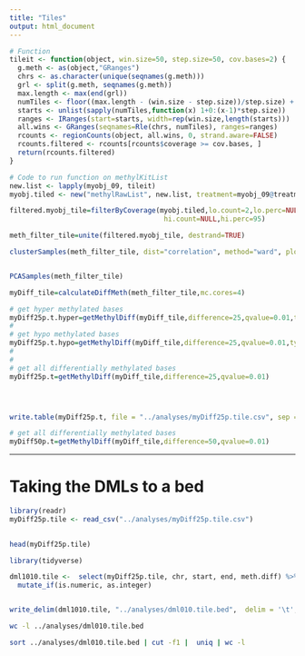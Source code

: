 ```yaml
---
title: "Tiles"
output: html_document
---
```




```r
# Function
tileit <- function(object, win.size=50, step.size=50, cov.bases=2) {
  g.meth <- as(object,"GRanges")
  chrs <- as.character(unique(seqnames(g.meth)))
  grl <- split(g.meth, seqnames(g.meth))
  max.length <- max(end(grl))
  numTiles <- floor((max.length - (win.size - step.size))/step.size) + 1
  starts <- unlist(sapply(numTiles,function(x) 1+0:(x-1)*step.size))
  ranges <- IRanges(start=starts, width=rep(win.size,length(starts)))
  all.wins <- GRanges(seqnames=Rle(chrs, numTiles), ranges=ranges)
  rcounts <- regionCounts(object, all.wins, 0, strand.aware=FALSE)
  rcounts.filtered <- rcounts[rcounts$coverage >= cov.bases, ]
  return(rcounts.filtered)
}

# Code to run function on methylKitList
new.list <- lapply(myobj_09, tileit)
myobj.tiled <- new("methylRawList", new.list, treatment=myobj_09@treatment)
```


```r
filtered.myobj_tile=filterByCoverage(myobj.tiled,lo.count=2,lo.perc=NULL,
                                      hi.count=NULL,hi.perc=95)

meth_filter_tile=unite(filtered.myobj_tile, destrand=TRUE)

clusterSamples(meth_filter_tile, dist="correlation", method="ward", plot=TRUE)


PCASamples(meth_filter_tile)


```






```r
myDiff_tile=calculateDiffMeth(meth_filter_tile,mc.cores=4)

```



```r
# get hyper methylated bases
myDiff25p.t.hyper=getMethylDiff(myDiff_tile,difference=25,qvalue=0.01,type="hyper")
#
# get hypo methylated bases
myDiff25p.t.hypo=getMethylDiff(myDiff_tile,difference=25,qvalue=0.01,type="hypo")
#
#
# get all differentially methylated bases
myDiff25p.t=getMethylDiff(myDiff_tile,difference=25,qvalue=0.01)





```




```r
write.table(myDiff25p.t, file = "../analyses/myDiff25p.tile.csv", sep = ",")
```


```r
# get all differentially methylated bases
myDiff50p.t=getMethylDiff(myDiff_tile,difference=50,qvalue=0.01)

```








---
# Taking the DMLs to a bed

```r
library(readr)
myDiff25p.tile <- read_csv("../analyses/myDiff25p.tile.csv")
 
```


```r
head(myDiff25p.tile)
```


```r
library(tidyverse)
```



```r
dml1010.tile <-  select(myDiff25p.tile, chr, start, end, meth.diff) %>% 
  mutate_if(is.numeric, as.integer) 


write_delim(dml1010.tile, "../analyses/dml010.tile.bed",  delim = '\t', col_names = FALSE)
```


```bash
wc -l ../analyses/dml010.tile.bed
```

```bash
sort ../analyses/dml010.tile.bed | cut -f1 |  uniq | wc -l
```

